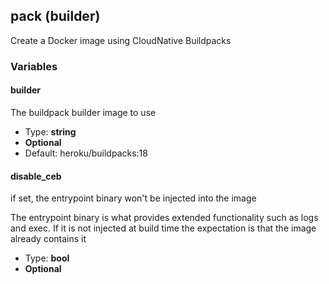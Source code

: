 ## pack (builder)

Create a Docker image using CloudNative Buildpacks

### Variables

#### builder

The buildpack builder image to use

- Type: **string**
- **Optional**
- Default: heroku/buildpacks:18

#### disable_ceb

if set, the entrypoint binary won't be injected into the image

The entrypoint binary is what provides extended functionality such as logs and exec. If it is not injected at build time the expectation is that the image already contains it

- Type: **bool**
- **Optional**
